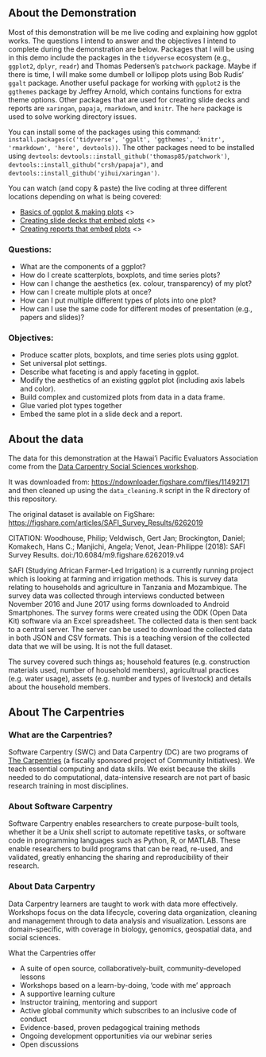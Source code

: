## About the Demonstration

Most of this demonstration will be me live coding and explaining how ggplot works. The questions I intend to answer and the objectives I intend to complete during the demonstration are below. Packages that I will be using in this demo include the packages in the `tidyverse` ecosystem (e.g., `ggplot2`, `dplyr`, `readr`) and Thomas Pedersen's `patchwork` package. Maybe if there is time, I will make some dumbell or lollipop plots using Bob Rudis' `ggalt` package. Another useful package for working with `ggplot2` is the `ggthemes` package by Jeffrey Arnold, which contains functions for extra theme options. Other packages that are used for creating slide decks and reports are `xaringan`, `papaja`, `rmarkdown`, and `knitr`. The `here` package is used to solve working directory issues.

You can install some of the packages using this command: `install.packages(c('tidyverse', 'ggalt', 'ggthemes', 'knitr', 'rmarkdown', 'here', devtools))`. The other packages need to be installed using `devtools`: `devtools::install_github('thomasp85/patchwork')`, `devtools::install_github("crsh/papaja")`, and `devtools::install_github('yihui/xaringan')`. 

You can watch (and copy & paste) the live coding at three different locations depending on what is being covered:

- [Basics of ggplot & making plots]() <>
- [Creating slide decks that embed plots]() <>
- [Creating reports that embed plots]() <>



### Questions:
  - What are the components of a ggplot?
  - How do I create scatterplots, boxplots, and time series plots?
  - How can I change the aesthetics (ex. colour, transparency) of my plot?
  - How can I create multiple plots at once?
  - How can I put multiple different types of plots into one plot?
  - How can I use the same code for different modes of presentation (e.g., papers and slides)?

### Objectives:
   - Produce scatter plots, boxplots, and time series plots using ggplot.
   - Set universal plot settings.
   - Describe what faceting is and apply faceting in ggplot.
   - Modify the aesthetics of an existing ggplot plot (including axis labels and color).
   - Build complex and customized plots from data in a data frame.
   - Glue varied plot types together
   - Embed the same plot in a slide deck and a report.


## About the data

The data for this demonstration at the Hawai'i Pacific Evaluators Association come from the [Data Carpentry Social Sciences workshop](http://datacarpentry.org/socialsci-workshop/). 

It was downloaded from: <https://ndownloader.figshare.com/files/11492171> and then cleaned up using the `data_cleaning.R` script in the R directory of this repository.

The original dataset is available on FigShare: <https://figshare.com/articles/SAFI_Survey_Results/6262019>

CITATION: Woodhouse, Philip; Veldwisch, Gert Jan; Brockington, Daniel; Komakech, Hans C.; Manjichi, Angela; Venot, Jean-Philippe (2018): SAFI Survey Results. doi:/10.6084/m9.figshare.6262019.v4

SAFI (Studying African Farmer-Led Irrigation) is a currently running project which is looking at farming and irrigation methods. This is survey data relating to households and agriculture in Tanzania and Mozambique. The survey data was collected through interviews conducted between November 2016 and June 2017 using forms downloaded to Android Smartphones. The survey forms were created using the ODK (Open Data Kit) software via an Excel spreadsheet. The collected data is then sent back to a central server. The server can be used to download the collected data in both JSON and CSV formats. This is a teaching version of the collected data that we will be using. It is not the full dataset.

The survey covered such things as; household features (e.g. construction materials used, number of household members), agricultrual practices (e.g. water usage), assets (e.g. number and types of livestock) and details about the household members.

## About The Carpentries

### What are the Carpentries?
Software Carpentry (SWC) and Data Carpentry (DC) are two programs of [The Carpentries](https://carpentries.org/) (a fiscally sponsored project of Community Initiatives). We teach essential computing and data skills. We exist because the skills needed to do computational, data-intensive research are not part of basic research training 
in most disciplines.

### About Software Carpentry     

Software Carpentry enables researchers to create purpose-built tools, whether it be a Unix shell script to automate 
repetitive tasks, or software code in programming languages such as Python, R, or MATLAB. 
These enable researchers to build programs that can be read, re-used, and validated, greatly enhancing the 
sharing and reproducibility of their research.    

### About Data Carpentry

Data Carpentry learners are taught to work with data more effectively. Workshops focus on the data lifecycle, covering data organization, cleaning and management  through to data analysis and visualization. Lessons are domain-specific, with coverage in biology, genomics, geospatial data, and social sciences.
  
What the Carpentries offer

- A suite of open source, collaboratively-built, community-developed lessons
- Workshops based on a learn-by-doing, ‘code with me’ approach
- A supportive learning culture
- Instructor training, mentoring and support
- Active global community which subscribes to an inclusive code of conduct
- Evidence-based, proven pedagogical training methods
- Ongoing development opportunities via our webinar series
- Open discussions